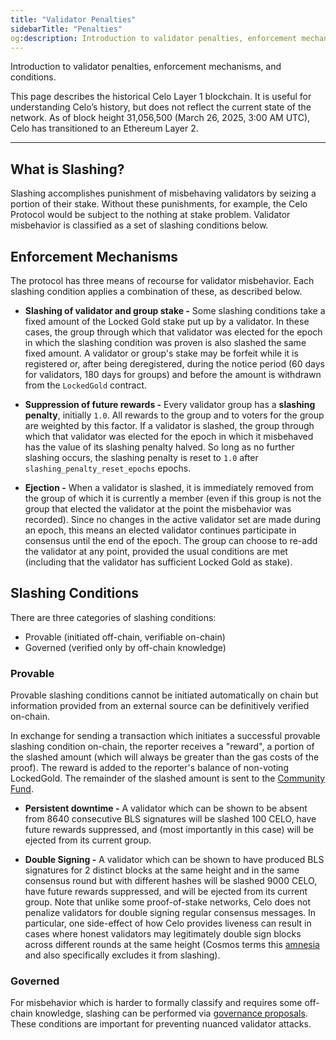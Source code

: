 ```yaml
---
title: "Validator Penalties"
sidebarTitle: "Penalties"
og:description: Introduction to validator penalties, enforcement mechanisms, and conditions.
---
```


Introduction to validator penalties, enforcement mechanisms, and conditions.

<Warning>
This page describes the historical Celo Layer 1 blockchain. It is useful for understanding Celo’s history, but does not reflect the current state of the network. As of block height 31,056,500 (March 26, 2025, 3:00 AM UTC), Celo has transitioned to an Ethereum Layer 2.
</Warning>

---

## What is Slashing?

Slashing accomplishes punishment of misbehaving validators by seizing a portion of their stake. Without these punishments, for example, the Celo Protocol would be subject to the nothing at stake problem. Validator misbehavior is classified as a set of slashing conditions below.

## Enforcement Mechanisms

The protocol has three means of recourse for validator misbehavior. Each slashing condition applies a combination of these, as described below.

- **Slashing of validator and group stake -** Some slashing conditions take a fixed amount of the Locked Gold stake put up by a validator. In these cases, the group through which that validator was elected for the epoch in which the slashing condition was proven is also slashed the same fixed amount. A validator or group's stake may be forfeit while it is registered or, after being deregistered, during the notice period (60 days for validators, 180 days for groups) and before the amount is withdrawn from the `LockedGold` contract.

- **Suppression of future rewards -** Every validator group has a **slashing penalty**, initially `1.0`. All rewards to the group and to voters for the group are weighted by this factor. If a validator is slashed, the group through which that validator was elected for the epoch in which it misbehaved has the value of its slashing penalty halved. So long as no further slashing occurs, the slashing penalty is reset to `1.0` after `slashing_penalty_reset_epochs` epochs.

- **Ejection -** When a validator is slashed, it is immediately removed from the group of which it is currently a member (even if this group is not the group that elected the validator at the point the misbehavior was recorded). Since no changes in the active validator set are made during an epoch, this means an elected validator continues participate in consensus until the end of the epoch. The group can choose to re-add the validator at any point, provided the usual conditions are met (including that the validator has sufficient Locked Gold as stake).

## Slashing Conditions

There are three categories of slashing conditions:

- Provable \(initiated off-chain, verifiable on-chain\)
- Governed \(verified only by off-chain knowledge\)

### Provable

Provable slashing conditions cannot be initiated automatically on chain but information provided from an external source can be definitively verified on-chain.

In exchange for sending a transaction which initiates a successful provable slashing condition on-chain, the reporter receives a "reward", a portion of the slashed amount (which will always be greater than the gas costs of the proof). The reward is added to the reporter's balance of non-voting LockedGold. The remainder of the slashed amount is sent to the [Community Fund](/about-celo/protocol/epoch-rewards/index/community-fund).

- **Persistent downtime -** A validator which can be shown to be absent from 8640 consecutive BLS signatures will be slashed 100 CELO, have future rewards suppressed, and (most importantly in this case) will be ejected from its current group.

- **Double Signing -** A validator which can be shown to have produced BLS signatures for 2 distinct blocks at the same height and in the same consensus round but with different hashes will be slashed 9000 CELO, have future rewards suppressed, and will be ejected from its current group. Note that unlike some proof-of-stake networks, Celo does not penalize validators for double signing regular consensus messages. In particular, one side-effect of how Celo provides liveness can result in cases where honest validators may legitimately double sign blocks across different rounds at the same height (Cosmos terms this [amnesia](https://github.com/tendermint/spec/blob/fa3430ad163a2a0ed77aa3f624a70cd9b8b84b78/spec/consensus/signing.md#other-rules) and also specifically excludes it from slashing).

### **Governed**

For misbehavior which is harder to formally classify and requires some off-chain knowledge, slashing can be performed via [governance proposals](/what-is-celo/using-celo/protocol/governance/overview/). These conditions are important for preventing nuanced validator attacks.